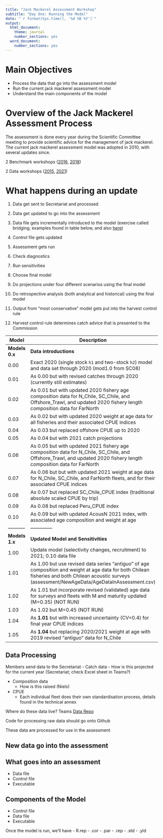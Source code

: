 ```yaml
---
title: "Jack Mackerel Assessment Workshop"
subtitle: "Day One: Running the Model"
date: "`r format(Sys.time(), '%d %B %Y')`"
output:
  html_document:
    theme: journal
    number_sections: yes
  word_document:
    number_sections: yes
---
```


# Main Objectives {-}

- Process the data that go into the assessment model
- Run the current jack mackerel assessment model
- Understand the main components of the model


# Overview of the Jack Mackerel Assessment Process

The assessment is done every year during the Scientific Committee meeting to provide scientific advice for the management of jack mackerel. The current jack mackerel assessment model was adopted in 2010, with several updates since.

2 Benchmark workshops ([2016](https://www.sprfmo.int/meetings/scientific-committee/4th-sc-2016/2016-assessment-workshop/), [2018](https://www.sprfmo.int/meetings/scientific-committee/sc-workshops/scw6/))

2 Data workshops ([2015](https://www.sprfmo.int/meetings/scientific-committee/3rd-sc-2015/2015-data-workshop/), [2021](https://www.sprfmo.int/meetings/scientific-committee/sc-workshops/scw11/))


# What happens during an update

1. Data get sent to Secretariat and processed

1. Data get updated to go into the assessment

1. Data file gets incrementally introduced to the model (exercise called bridging; examples found in table below, and also [here](https://github.com/SPRFMO/jjm/tree/master/assessment))

1. Control file gets updated

1. Assessment gets run

1. Check diagnostics

1. Run sensitivities

1. Choose final model

1. Do projections under four different scenarios using the final model

1. Do retrospective analysis (both analytical and historical) using the final model

1. Output from "most conservative" model gets put into the harvest control rule

1. Harvest control rule determines catch advice that is presented to the Commission


Model      | Description
-----------|--------------
**Models 0.x**| **Data introductions**
0.00     |  Exact 2020 (single stock `h1` and two-stock `h2`) model and data set through 2020 (mod1.0 from SC08)
0.01     |  As 0.00 but with revised catches through 2020 (currently still estimates)
0.02     |  As 0.01 but with updated 2020 fishery age composition data for N_Chile, SC_Chile, and Offshore_Trawl, and updated 2020 fishery length composition data for FarNorth
0.03     |  As 0.02 but with updated 2020 weight at age data for all fisheries and their associated CPUE indices
0.04     |  As 0.03 but replaced offshore CPUE up to 2020
0.05     |  As 0.04 but with 2021 catch projections
0.06     |  As 0.05 but with updated 2021 fishery age composition data for N_Chile, SC_Chile, and Offshore_Trawl, and updated 2020 fishery length composition data for FarNorth
0.07     |  As 0.06 but but with updated 2021 weight at age data for N_Chile, SC_Chile, and FarNorth fleets, and for their associated CPUE indices
0.08     |  As 0.07 but replaced SC_Chile_CPUE index (traditional absolute scaled CPUE by trip)
0.09     |  As 0.08 but replaced Peru_CPUE index
0.10     |  As 0.09 but with updated AcousN 2021 index, with associated age composition and weight at age
-----------|--------------
**Models 1.x**| **Updated Model and Sensitivities**
1.00     | Update model (selectivity changes, recruitment) to 2021; 0.10 data file
1.01     | As 1.00 but use revised data series "antiguo" of age composition and weight at age data for both Chilean fisheries and both Chilean acoustic surveys (assessment/NewAgeData/AgeDataInAssessment.csv)
1.02     | As 1.01 but incorporate revised (validated) age data for surveys and fleets with M and maturity updated (M=0.35) (NOT RUN)
1.03     | As 1.02 but M=0.45 (NOT RUN)
1.04     | As **1.01** but with increased uncertainty (CV=0.4) for final year CPUE indices
1.05     | As **1.04** but replacing 2020/2021 weight at age with 2019 revised "antiguo" data for N_Chile

## Data Processing
Members send data to the Secretariat
- Catch data
    - How is this projected for the current year (Secretariat; check Excel sheet in Teams?)

- Composition data
    - How is this raised (Niels)

- CPUE
    - Each individual fleet does their own standardisation process, details found in the technical annex

Where do these data live? Teams [Data Repo](https://southpacificrfmo.sharepoint.com/:f:/r/sites/SPRFMOSCJackMackerelWorkingGroup/Shared%20Documents/Data%20repository?csf=1&web=1&e=huLIns)

Code for processing raw data should go onto Github

These data are processed for use in the assessment


## New data go into the assessment

## What goes into an assessment
- Data file
- Control file
- Executable

## Components of the Model

- Control file
- Data file
- Executable

Once the model is run, we'll have
- R.rep
- .cor
- .par
- .rep
- .std
- .yld

